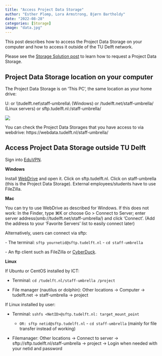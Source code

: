 ```yaml
---
title: "Access Project Data Storage"
author: "Esther Plomp, Lora Armstrong, Bjørn Bartholdy"
date: "2022-08-28"
categories: [Storage]
image: "data.jpg"
---
```


This post describes how to access the Project Data Storage on your computer and how to access it outside of the TU Delft network.

Please see the [Storage Solution post](/posts/storage-solutions-index.qmd) to learn how to request a Project Data Storage.

## Project Data Storage location on your computer

The Project Data Storage is on 'This PC', the same location as your home drive:

U: or \\\\tudelft.net\\staff-umbrella\\ (Windows) or /tudelft.net/staff-umbrella/ (Linux servers) or sftp.tudelft.nl:/staff-umbrella/

![](images/paste-39E3CBB8.png)

You can check the Project Data Storages that you have access to via webdrive: https://webdata.tudelft.nl/staff-umbrella/

## Access Project Data Storage outside TU Delft

Sign into [EduVPN](https://tudelft.topdesk.net/tas/public/ssp/content/detail/service?unid=c8cdd52059fd4e9a8b7ca402572e3225).

**Windows**

Install [WebDrive](https://webdata.tudelft.nl/) and open it. Click on sftp.tudelft.nl. Click on staff-umbrella (this is the Project Data Storage). External employees/students have to use FileZilla.

**Mac**

You can try to use WebDrive as described for Windows. If this does not work: In the Finder, type ⌘K or choose Go \> Connect to Server; enter server address(smb://tudelft.net/staff-umbrella/) and click 'Connect'. (Add the address to your 'Favorite Servers' list to easily connect later)

Alternatively, users can connect via sftp:

\- The terminal: `sftp yournetid@sftp.tudelft.nl` - `cd staff-umbrella`

\- An ftp client such as FileZilla or [CyberDuck](https://cyberduck.io/).

**Linux**

If Ubuntu or CentOS installed by ICT:

-   Terminal: `cd /tudelft.nl/staff-umbrella /project`

-   File manager (nautilus or dolphin): Other locations -\> Computer -\> tudelft.net -\> staff-umbrella -\> project

If Linux installed by user:

-   Terminal: `sshfs <NetID>@sftp.tudelft.nl: target_mount_point`

    -   `OR: sftp netid@sftp.tudelft.nl` - `cd staff-umbrella` (mainly for file transfer instead of working)

-   Filemanager: Other locations -\> Connect to server -\> sftp://sftp.tudelft.nl/staff-umbrella -\> project -\> Login when needed with your netid and password

### 
